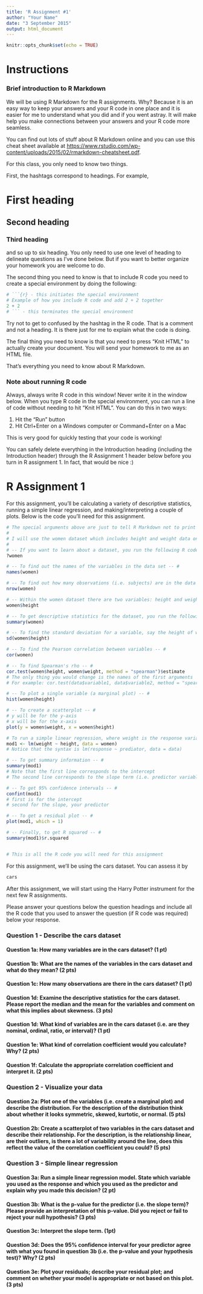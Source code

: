 ```yaml
---
title: 'R Assignment #1'
author: "Your Name"
date: "3 September 2015"
output: html_document
---
```


```r
knitr::opts_chunk$set(echo = TRUE)
```

# Instructions

### Brief introduction to R Markdown 

We will be using R Markdown for the R assignments. Why? Because it is an easy way to keep your answers and your R code in one place and it is easier for me to understand what you did and if you went astray. It will make help you make connections between your answers and your R code more seamless.

You can find out lots of stuff about R Markdown online and you can use this cheat sheet available at <https://www.rstudio.com/wp-content/uploads/2015/02/rmarkdown-cheatsheet.pdf>. 

For this class, you only need to know two things. 

First, the hashtags correspond to headings. For example,

# First heading
## Second heading
### Third heading

and so up to six heading. You only need to use one level of heading to delineate questions as I've done below. But if you want to better organize your homework you are welcome to do.

The second thing you need to know is that to include R code you need to create a special environment by doing the following:

```r
# ```{r} - this initiates the special environment 
# Example of how you include R code and add 2 + 2 together
2 + 2
# ``` - this terminates the special environment
```

Try not to get to confused by the hashtag in the R code. That is a comment and not a heading. It is there just for me to explain what the code is doing. 

The final thing you need to know is that you need to press "Knit HTML" to actually create your document. You will send your homework to me as an HTML file.

That's everything you need to know about R Markdown. 

### Note about running R code
Always, always write R code in this window! Never write it in the window below. When you type R code in the special environment, you can run a line of code without needing to hit "Knit HTML". You can do this in two ways:

1. Hit the "Run" button
2. Hit Ctrl+Enter on a Windows computer or Command+Enter on a Mac

This is very good for quickly testing that your code is working!

You can safely delete everything in the Introduction heading (including the Introduction header) through the R Assignment 1 header below before you turn in R assignment 1. In fact, that would be nice :) 

# R Assignment 1

For this assignment, you'll be calculating a variety of descriptive statistics, running a simple linear regression, and making/interpreting a couple of plots. Below is the code you'll need for this assignment.

```r
# The special arguments above are just to tell R Markdown not to print this in your final HTML document
#
# I will use the women dataset which includes height and weight data on women as examples of how to run R code. 
#
# -- If you want to learn about a dataset, you run the following R code -- #
?women

# -- To find out the names of the variables in the data set -- #
names(women)

# -- To find out how many observations (i.e. subjects) are in the data set -- #
nrow(women)

# -- Within the women dataset there are two variables: height and weight. To access a variable you type: dataset$variable -- #
women$height

# -- To get descriptive statistics for the dataset, you run the following: -- #
summary(women)

# -- To find the standard deviation for a variable, say the height of women, you run the following -- #
sd(women$height)

# -- To find the Pearson correlation between variables -- #
cor(women)

# -- To find Spearman's rho -- #
cor.test(women$height, women$weight, method = "spearman")$estimate
# The only thing you would change is the names of the first arguments
# For example: cor.test(data$variable1, data$variable2, method = "spearman")$estimate

# -- To plot a single variable (a marginal plot) -- #
hist(women$height)

# -- To create a scatterplot -- #
# y will be for the y-axis
# x will be for the x-axis
plot(y = women$weight, x = women$height)

# To run a simple linear regression, where weight is the response variable, height is the predictor, and women is the data -- #
mod1 <- lm(weight ~ height, data = women)
# Notice that the syntax is lm(response ~ prediator, data = data)

# -- To get summary information -- #
summary(mod1)
# Note that the first line corresponds to the intercept
# The second line corresponds to the slope term (i.e. predictor variable)

# -- To get 95% confidence intervals -- #
confint(mod1)
# first is for the intercept
# second for the slope, your predictor

# -- To get a residual plot -- #
plot(mod1, which = 1)

# -- Finally, to get R squared -- #
summary(mod1)$r.squared


# This is all the R code you will need for this assignment
```

For this assignment, we'll be using the cars dataset. You can assess it by

```r
cars
```

After this assignment, we will start using the Harry Potter instrument for the next few R assignments. 

Please answer your questions below the question headings and include all the R code that you used to answer the question (if R code was required) below your response.

### Question 1 - Describe the cars dataset

#### Question 1a: How many variables are in the cars dataset? (1 pt)

#### Question 1b: What are the names of the variables in the cars dataset and what do they mean? (2 pts)

#### Question 1c: How many observations are there in the cars dataset? (1 pt)

#### Question 1d: Examine the descriptive statistics for the cars dataset. Please report the median and the mean for the variables and comment on what this implies about skewness. (3 pts)

#### Question 1d: What kind of variables are in the cars dataset (i.e. are they nominal, ordinal, ratio, or interval)? (1 pt)

#### Question 1e: What kind of correlation coefficient would you calculate? Why? (2 pts)

#### Question 1f: Calculate the appropriate correlation coefficient and interpret it. (2 pts)

### Question 2 - Visualize your data

#### Question 2a: Plot one of the variables (i.e. create a marginal plot) and describe the distribution. For the description of the distribution think about whether it looks symmetric, skewed, kurtotic, or normal. (5 pts)

#### Question 2b: Create a scatterplot of two variables in the cars dataset and describe their relationship. For the description, is the relationship linear, are their outliers, is there a lot of variability around the line, does this reflect the value of the correlation coefficient you could? (5 pts) 

### Question 3 - Simple linear regression

#### Question 3a: Run a simple linear regression model. State which variable you used as the response and which you used as the predictor and explain why you made this decision? (2 pt)

#### Question 3b: What is the p-value for the predictor (i.e. the slope term)? Please provide an interpretation of this p-value. Did you reject or fail to reject your null hypothesis? (3 pts)

#### Question 3c: Interpret the slope term. (1pt)

#### Question 3d: Does the 95% confidence interval for your predictor agree with what you found in question 3b (i.e. the p-value and your hypothesis test)? Why? (2 pts)

#### Question 3e: Plot your residuals; describe your residual plot; and comment on whether your model is appropriate or not based on this plot. (3 pts) 
